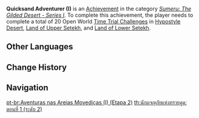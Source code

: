 {{Achievement Infobox
|title        = Quicksand Adventurer (I)
|id           = 80189
|order id     = 191
|category     = Sumeru: The Gilded Desert - Series I
|description  = Complete a total of 20 Open World [[Time Trial Challenge]]s in [[Hypostyle Desert]], [[Land of Upper Setekh]], and [[Land of Lower Setekh]].
|requirements = 
|primogems    = 10
|tracking     = 
|topic        = Time Trial Challenges
|hidden       = 
|tier         = 2
|tiers_total  = 3
|set          = Quicksand Adventurer (I)
}}
'''Quicksand Adventurer (I)''' is an [[Achievement]] in the category ''[[Sumeru: The Gilded Desert - Series I]]''. To complete this achievement, the player needs to complete a total of 20 Open World [[Time Trial Challenge]]s in [[Hypostyle Desert]], [[Land of Upper Setekh]], and [[Land of Lower Setekh]].
<!--
==Gameplay Notes==

==Trivia==

==Video Guides==
{{EVT
|video1   = 
|caption1 = 
}}
-->
==Other Languages==
{{Transclude|Quicksand Adventurer (I)|Other Languages}}

==Change History==
{{Change History|3.1}}
<!--
==References==
{{Reflist}}
-->
==Navigation==
{{Achievement Navbox}}

[[pt-br:Aventuras nas Areias Movediças (I) (Etapa 2)]]
[[th:นักผจญภัยแห่งทรายดูด: ตอนที่ 1 (ระดับ 2)]]